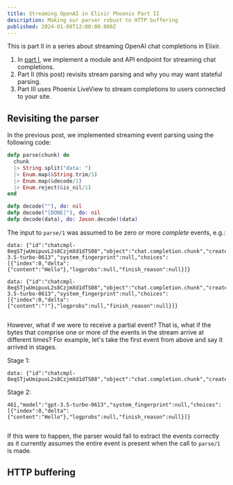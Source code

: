 ```yaml
---
title: Streaming OpenAI in Elixir Phoenix Part II
description: Making our parser robust to HTTP buffering
published: 2024-01-08T12:00:00.000Z
---
```



This is part II in a series about streaming OpenAI chat completions in Elixir.

1. In [part I](/blog/openai-streaming-elixir-phoenix), we implement a module and API endpoint for streaming chat completions.
2. Part II (this post) revisits stream parsing and why you may want stateful parsing.
3. Part III uses Phoenix LiveView to stream completions to users connected to your site.

## Revisiting the parser

In the previous post, we implemented streaming event parsing using the following code:

```elixir
defp parse(chunk) do
  chunk
  |> String.split("data: ")
  |> Enum.map(&String.trim/1)
  |> Enum.map(&decode/1)
  |> Enum.reject(&is_nil/1)
end

defp decode(""), do: nil
defp decode("[DONE]"), do: nil
defp decode(data), do: Jason.decode!(data)
```

The input to `parse/1` was assumed to be zero or more *complete* events, e.g.:

```
data: {"id":"chatcmpl-8eqSTjwUmipuvL2s8CzjmXd1dTS08","object":"chat.completion.chunk","created":1704745461,"model":"gpt-3.5-turbo-0613","system_fingerprint":null,"choices":[{"index":0,"delta":{"content":"Hello"},"logprobs":null,"finish_reason":null}]}

data: {"id":"chatcmpl-8eqSTjwUmipuvL2s8CzjmXd1dTS08","object":"chat.completion.chunk","created":1704745461,"model":"gpt-3.5-turbo-0613","system_fingerprint":null,"choices":[{"index":0,"delta":{"content":"!"},"logprobs":null,"finish_reason":null}]}


```

However, what if we were to receive a partial event? That is, what if the bytes that comprise one or more of the events in the stream arrive at different times? For example, let's take the first event from above and say it arrived in stages.

Stage 1:

```
data: {"id":"chatcmpl-8eqSTjwUmipuvL2s8CzjmXd1dTS08","object":"chat.completion.chunk","created":1704745
```

Stage 2:

```
461,"model":"gpt-3.5-turbo-0613","system_fingerprint":null,"choices":[{"index":0,"delta":{"content":"Hello"},"logprobs":null,"finish_reason":null}]}


```

If this were to happen, the parser would fail to extract the events correctly as it currently assumes the entire event is present when the call to `parse/1` is made.

## HTTP buffering

